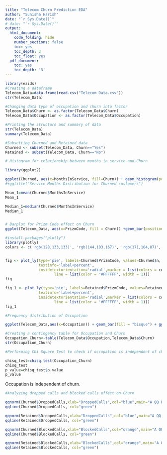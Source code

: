 ```yaml
---
title: "Telecom Churn Prediction EDA"
author: "Sunisha Harish"
date: "`r Sys.Date()`"
# date: "`r Sys.Date()`"
output:
  html_document:
    code_folding: hide
    number_sections: false
    toc: yes
    toc_depth: 3
    toc_float: yes
  pdf_document:
    toc: yes
    toc_depth: '3'
---
```



```r
library(ezids)
#Creating a dataframe
Telecom_Data=data.frame(read.csv("Telecom Data.csv"))
str(Telecom_Data)

#Changing data type of occupation and churn into factor
Telecom_Data$Churn <- as.factor(Telecom_Data$Churn)
Telecom_Data$Occupation <- as.factor(Telecom_Data$Occupation)

#Printing the structure and summary of data
str(Telecom_Data)
summary(Telecom_Data)
```


```r
#Subsetting Churned and Retained data
Churned <- subset(Telecom_Data, Churn=="Yes")
Retained <- subset(Telecom_Data, Churn=="No")
```


```r
# Histogram for relationship between months in service and Churn

library(ggplot2)

ggplot(Churned, aes(x=MonthsInService, fill=Churn)) + geom_histogram(position='identity',alpha=0.6,color='aquamarine4',fill='aquamarine3')+xlab("Service period for churned customers (In Months) ")+ylab("Frequency") + theme_classic()
#+ggtitle("Service Months Distribution for Churned customers")

Mean_1=mean(Churned$MonthsInService)
Mean_1

Median_1=median(Churned$MonthsInService)
Median_1


# Barplot for Prizm Code effect on Churn
ggplot(Telecom_Data, aes(x=PrizmCode, fill = Churn)) +geom_bar(position = "dodge2")+ggtitle("Churn distribution for Prizm code")

#install.packages("plotly")
library(plotly)
colors <- c('rgb(128,133,133)', 'rgb(144,103,167)', 'rgb(171,104,87)', 'rgb(114,147,203)')


fig <- plot_ly(type='pie', labels=Churned$PrizmCode, values=Churned$n,
               textinfo='label+percent',
               insidetextorientation='radial',marker = list(colors = colors,
                      line = list(color = '#FFFFFF', width = 1)))
fig

fig_1 <- plot_ly(type='pie', labels=Retained$PrizmCode, values=Retained$n,
               textinfo='label+percent',
               insidetextorientation='radial',marker = list(colors = colors,
                      line = list(color = '#FFFFFF', width = 1)))
fig_1

```

```r

#Frequency distribution of Occupation

ggplot(Telecom_Data,aes(x=Occupation)) + geom_bar(fill = "bisque") + ggtitle("Frequency distribution of occupation") 

#Creating a contingency table for Occupation and Churn
Occupation_Churn<-table(Telecom_Data$Occupation,Telecom_Data$Churn)
str(Occupation_Churn)

#Performing Chi Square Test to check if occupation is independent of churn

chisq_test=chisq.test(Occupation_Churn)
chisq_test
p_value=chisq_test$p.value
p_value
```

Occupation is independent of churn.


```r
#Analyzing dropped calls and blocked calls effect on Churn

qqnorm(Churned$DroppedCalls,xlab="DroppedCalls",col="blue",main="A QQ Plot of dropped calls for churned customers")
qqline(Churned$DroppedCalls, col="green")

qqnorm(Retained$DroppedCalls,xlab="DroppedCalls",col="blue",main="A QQ Plot of dropped calls for retained customers")
qqline(Retained$DroppedCalls, col="green")

qqnorm(Churned$BlockedCalls,xlab="BlockedCalls",col="orange",main="A QQ Plot of blocked calls for churned customers")
qqline(Churned$BlockedCalls, col="green")

qqnorm(Retained$BlockedCalls,xlab="BlockedCalls",col="orange",main="A QQ Plot of blocked calls for retained customers")
qqline(Retained$BlockedCalls, col="green")
```

